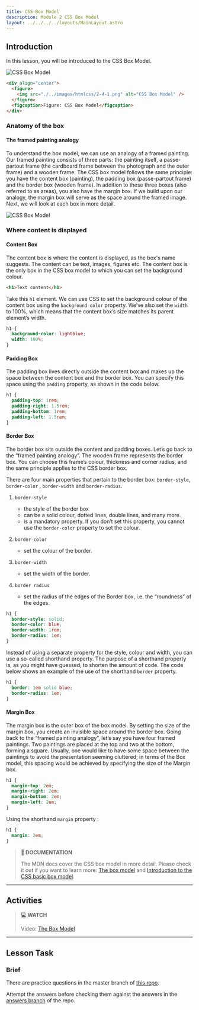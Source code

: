 ```yaml
---
title: CSS Box Model
description: Module 2 CSS Box Model
layout: ../../../../layouts/MainLayout.astro
---
```


## Introduction

In this lesson, you will be introduced to the CSS Box Model.

![CSS Box Model](/images/htmlcss/box-modal.png)

```html
<div align="center">
  <figure>
    <img src="./../images/htmlcss/2-4-1.png" alt="CSS Box Model" />
  </figure>
  <figcaption>Figure: CSS Box Model</figcaption>
</div>
```

### Anatomy of the box

#### The framed painting analogy

To understand the box model, we can use an analogy of a framed painting. Our framed painting consists of three parts: the painting itself, a passe-partout frame (the cardboard frame between the photograph and the outer frame) and a wooden frame. The CSS box model follows the same principle: you have the content box (painting), the padding box (passe-partout frame) and the border box (wooden frame). In addition to these three boxes (also referred to as areas), you also have the margin box. If we build upon our analogy, the margin box will serve as the space around the framed image. Next, we will look at each box in more detail.

![CSS Box Model](/images/htmlcss/Boxmodell-detail.png)

### Where content is displayed​

#### Content Box​

The content box is where the content is displayed, as the box's name suggests. The content can be text, images, figures etc. The content box is the only box in the CSS box model to which you can set the background colour.

```html
<h1>Text content</h1>
```

Take this `h1` element. We can use CSS to set the background colour of the content box using the `background-color` property. We’ve also set the `width` to 100%, which means that the content box’s size matches its parent element’s width.

```css
h1 {
  background-color: lightblue;
  width: 100%;
}
```

#### Padding Box​

The padding box lives directly outside the content box​ and makes up the space between the content box and the border box. You can specify this space using the `padding` property, as shown in the code below.

```css
h1 {
  padding-top: 1rem;
  padding-right: 1.5rem;
  padding-bottom: 1rem;
  padding-left: 1.5rem;
}
```

#### Border Box​

The border box sits outside the content and padding boxes​. Let’s go back to the “framed painting analogy”. The wooden frame represents the border box. You can choose this frame’s colour, thickness and corner radius, and the same principle applies to the CSS border box.

There are four main properties that pertain to the border box: `border-style`, `border-color` , `border-width` and `border-radius`.

1. `border-style`

   - the style of the border box
   - can be a solid colour, dotted lines, double lines, and many more.
   - is a mandatory property. If you don’t set this property, you cannot use the `border-color` property to set the colour.

2. `border-color`

   - set the colour of the border.

3. `border-width`

   - set the width of the border.

4. `border radius`
   - set the radius of the edges of the Border box, i.e. the “roundness” of the edges.

```css
h1 {
  border-style: solid;
  border-color: blue;
  border-width: 1rem;
  border-radius: 1em;
}
```

Instead of using a separate property for the style, colour and width, you can use a so-called shorthand property. The purpose of a shorthand property is, as you might have guessed, to shorten the amount of code. The code below shows an example of the use of the shorthand `border` property.

```css
h1 {
  border: 1em solid blue;
  border-radius: 1em;
}
```

#### Margin Box​

The margin box is the outer box of the box model. By setting the size of the margin box, you create an invisible space around the border box. Going back to the “framed painting analogy”, let’s say you have four framed paintings. Two paintings are placed at the top and two at the bottom, forming a square. Usually, one would like to have some space between the paintings to avoid the presentation seeming cluttered; in terms of the Box model, this spacing would be achieved by specifying the size of the Margin box.

```css
h1 {
  margin-top: 2em;
  margin-right: 2em;
  margin-bottom: 2em;
  margin-left: 2em;
}
```

Using the shorthand `margin` property :

```css
h1 {
  margin: 2em;
}
```

> **📄 DOCUMENTATION**
>
> The MDN docs cover the CSS box model in more detail. Please check it out if you want to learn more: [The box model](https://developer.mozilla.org/en-US/docs/Learn/CSS/Building_blocks/The_box_model) and [Introduction to the CSS basic box model](https://developer.mozilla.org/en-US/docs/Web/CSS/CSS_Box_Model/Introduction_to_the_CSS_box_model).

---

## Activities

> **💻 WATCH**
>
> Video: [The Box Model](https://www.linkedin.com/learning/css-essential-training-1/the-box-model?u=43268076)

---

## Lesson Task

### Brief

There are practice questions in the master branch of [this repo](https://github.com/Noroff-Education/lesson-task-htmlcss-module2-lesson4).

Attempt the answers before checking them against the answers in the [answers branch](https://github.com/Noroff-Education/lesson-task-htmlcss-module2-lesson4/tree/answers) of the repo.
